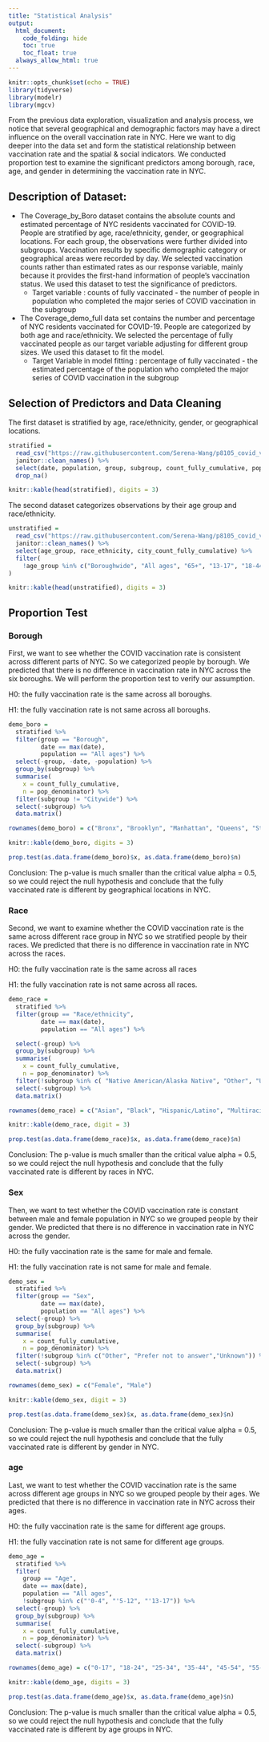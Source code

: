```yaml
---
title: "Statistical Analysis"
output: 
  html_document:
    code_folding: hide
    toc: true
    toc_float: true
  always_allow_html: true
---
```


```r
knitr::opts_chunk$set(echo = TRUE)
library(tidyverse)
library(modelr)
library(mgcv)
```

From the previous data exploration, visualization and analysis process, we notice that several geographical and demographic factors may have a direct influence on the overall vaccination rate in NYC. Here we want to dig deeper into the data set and form the statistical relationship between vaccination rate and the spatial & social indicators. We conducted proportion test to examine the significant predictors among borough, race, age, and gender in determining the vaccination rate in NYC. 

## Description of Dataset:

* The Coverage_by_Boro dataset contains the absolute counts and estimated percentage of NYC residents vaccinated for COVID-19. People are stratified by age, race/ethnicity, gender, or geographical locations.  For each group, the observations were further divided into subgroups. Vaccination results by specific demographic category or geographical areas were recorded by day. We selected vaccination counts rather than estimated rates as our response variable, mainly because it provides the first-hand information of people's vaccination status. We used this dataset to test the significance of predictors. 
  - Target variable : counts of fully vaccinated -  the number of people in population who completed the major series of COVID vaccination in the subgroup

* The Coverage_demo_full data set contains the number and percentage of NYC residents vaccinated for COVID-19. People are categorized by both age and race/ethnicity. We selected the percentage of fully vaccinated people as our target variable adjusting for different group sizes. We used this dataset to fit the model.
  - Target Variable in model fitting : percentage of fully vaccinated -  the estimated percentage of the population who completed the major series of COVID vaccination in the subgroup



## Selection of Predictors and Data Cleaning

The first dataset is stratified by age, race/ethnicity, gender, or geographical locations.
```r
stratified = 
  read_csv("https://raw.githubusercontent.com/Serena-Wang/p8105_covid_vaccinations/main/Data/coverage_by_demo_full.csv") %>%
  janitor::clean_names() %>%
  select(date, population, group, subgroup, count_fully_cumulative, pop_denominator ) %>%
  drop_na()

knitr::kable(head(stratified), digits = 3)
```

The second dataset categorizes observations by their age group and race/ethnicity. 
```r
unstratified = 
  read_csv("https://raw.githubusercontent.com/Serena-Wang/p8105_covid_vaccinations/main/Data/coverage_boro_demo_full.csv") %>%
  janitor::clean_names() %>%
  select(age_group, race_ethnicity, city_count_fully_cumulative) %>%
  filter(
    !age_group %in% c("Boroughwide", "All ages", "65+", "13-17", "18-44", "45-64") 
)

knitr::kable(head(unstratified), digits = 3)
```

## Proportion Test 

### Borough

First, we want to see whether the COVID vaccination rate is consistent across different parts of NYC. So we categorized people by borough. We predicted that there is no difference in vaccination rate in NYC across the six boroughs. We will perform the proportion test to verify our assumption.

H0: the fully vaccination rate is the same across all boroughs.

H1: the fully vaccination rate is not same across all boroughs.

```r
demo_boro = 
  stratified %>%
  filter(group == "Borough",
         date == max(date),
         population == "All ages") %>%
  select(-group, -date, -population) %>%
  group_by(subgroup) %>%
  summarise(
    x = count_fully_cumulative,
    n = pop_denominator) %>%
  filter(subgroup != "Citywide") %>%
  select(-subgroup) %>%
  data.matrix()

rownames(demo_boro) = c("Bronx", "Brooklyn", "Manhattan", "Queens", "Staten Island")

knitr::kable(demo_boro, digits = 3)
```

```r
prop.test(as.data.frame(demo_boro)$x, as.data.frame(demo_boro)$n)
```

Conclusion: The p-value is much smaller than the critical value alpha = 0.5, so we could reject the null hypothesis and conclude that the fully vaccinated rate is different by geographical locations in NYC.

### Race

Second, we want to examine whether the COVID vaccination rate is the same across different race group in NYC so we stratified people by their races. We predicted that there is no difference in vaccination rate in NYC across the races.

H0: the fully vaccination rate is the same across all races

H1: the fully vaccination rate is not same across all races.

```r
demo_race = 
  stratified %>%
  filter(group == "Race/ethnicity",
         date == max(date),
         population == "All ages") %>%

  select(-group) %>%
  group_by(subgroup) %>%
  summarise(
    x = count_fully_cumulative,
    n = pop_denominator) %>%
  filter(!subgroup %in% c( "Native American/Alaska Native", "Other", "Unknown")) %>%
  select(-subgroup) %>%
  data.matrix()

rownames(demo_race) = c("Asian", "Black", "Hispanic/Latino", "Multiracial","White")

knitr::kable(demo_race, digit = 3)
```

```r
prop.test(as.data.frame(demo_race)$x, as.data.frame(demo_race)$n)
```

Conclusion: The p-value is much smaller than the critical value alpha = 0.5, so we could reject the null hypothesis and conclude that the fully vaccinated rate is different by races in NYC.

### Sex

Then, we want to test whether the COVID vaccination rate is constant between male and female population in NYC so we grouped people by their gender. We predicted that there is no difference in vaccination rate in NYC across the gender.

H0: the fully vaccination rate is the same for male and female.

H1: the fully vaccination rate is not same for male and female.

```r
demo_sex = 
  stratified %>%
  filter(group == "Sex",
         date == max(date),
         population == "All ages") %>%
  select(-group) %>%
  group_by(subgroup) %>%
  summarise(
    x = count_fully_cumulative,
    n = pop_denominator) %>%
  filter(!subgroup %in% c("Other", "Prefer not to answer","Unknown")) %>%
  select(-subgroup) %>%
  data.matrix()

rownames(demo_sex) = c("Female", "Male")

knitr::kable(demo_sex, digit = 3)
```

```r
prop.test(as.data.frame(demo_sex)$x, as.data.frame(demo_sex)$n)
```

Conclusion: The p-value is much smaller than the critical value alpha = 0.5, so we could reject the null hypothesis and conclude that the fully vaccinated rate is different by gender in NYC.

### age

Last, we want to test whether the COVID vaccination rate is the same across different age groups in NYC so we grouped people by their ages. We predicted that there is no difference in vaccination rate in NYC across their ages.

H0: the fully vaccination rate is the same for different age groups.

H1: the fully vaccination rate is not same for different age groups.

```r
demo_age = 
  stratified %>%
  filter(
    group == "Age",
    date == max(date),
    population == "All ages",
    !subgroup %in% c("'0-4", "'5-12", "'13-17")) %>%
  select(-group) %>% 
  group_by(subgroup) %>%
  summarise(
    x = count_fully_cumulative,
    n = pop_denominator) %>%
  select(-subgroup) %>%
  data.matrix() 

rownames(demo_age) = c("0-17", "18-24", "25-34", "35-44", "45-54", "55-64", "65-74", "75-84", "85+")

knitr::kable(demo_age, digits = 3)
```

```r
prop.test(as.data.frame(demo_age)$x, as.data.frame(demo_age)$n)
```

Conclusion: The p-value is much smaller than the critical value alpha = 0.5, so we could reject the null hypothesis and conclude that the fully vaccinated rate is different by age groups in NYC.


